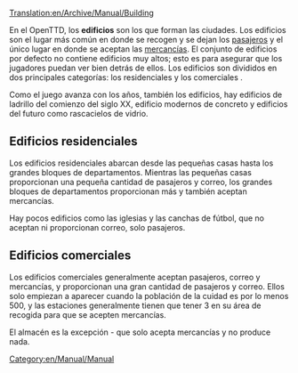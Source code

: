 [[Translation:en/Archive/Manual/Building]]

En el OpenTTD, los '''edificios''' son los que forman las ciudades. Los edificios son el lugar más común en donde se recogen y se dejan los [[es/Manual/Base Set/Cargos/Pasajeros|pasajeros]] y el único lugar en donde se aceptan las [[es/Manual/Base Set/Cargos/Mercancías|mercancías]]. El conjunto de edificios por defecto no contiene edificios muy altos; esto es para asegurar que los jugadores puedan ver bien detrás de ellos. Los edificios son divididos en dos principales categorías: los residenciales y los comerciales .

Como el juego avanza con los años, también los edificios, hay edificios de ladrillo del comienzo del siglo XX, edificio modernos de concreto y edificios del futuro como rascacielos de vidrio.

==Edificios residenciales==
Los edificios residenciales abarcan desde las pequeñas casas hasta los grandes bloques de departamentos. Mientras las pequeñas casas proporcionan una pequeña cantidad de pasajeros y correo, los grandes bloques de departamentos proporcionan más y también aceptan mercancías.

Hay pocos edificios como las iglesias y las canchas de fútbol, que no aceptan ni proporcionan correo, solo pasajeros.

==Edificios comerciales==
Los edificios comerciales generalmente aceptan pasajeros, correo y mercancías, y proporcionan una gran cantidad de pasajeros y correo. Ellos solo empiezan a aparecer cuando la población de la cuidad es por lo menos 500, y las estaciones generalmente tienen que tener 3 en su área de recogida para que se acepten mercancías.

El almacén es la excepción - que solo acepta mercancías y no produce nada.

[[Category:en/Manual/Manual]]